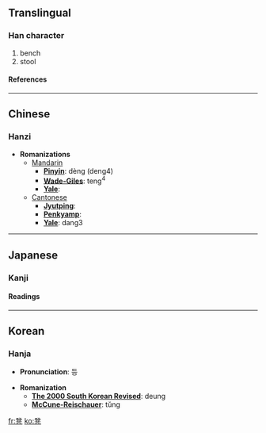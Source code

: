 ==Translingual==
===Han character===
{{Han char|rad=几|as=12|sn=14|four=1221<sub>7</sub>|canj=弓廿竹弓 (NTHN)}}
# bench
# stool
====References====
{{Han ref|kx=0134.360|dkj=01797|dj=0300.210|hdz=10278.200|uh=51F3|ud=20979|bh=B9B9|bd=47545}}
----

==Chinese==
===Hanzi===


* '''Romanizations'''
** [[Mandarin]]
*** '''[[Pinyin]]''': dèng (deng4)
*** '''[[Wade-Giles]]''': teng<sup>4</sup>
*** '''[[Yale]]''': 
**[[Cantonese]]
***'''[[Jyutping]]''':
***'''[[Penkyamp]]''': 
***'''[[Yale]]''': dang3


----
==Japanese==
===Kanji===
{{ja-kanji|grade=|rs=几12}}
====Readings====
{{ja-readings|on=[[とう]] (tō)|kun=[[ひざかけのたぐい]] (hizakakenotagui)}}


----
==Korean==
===Hanja===

* '''Pronunciation''': 등

* '''Romanization'''
** '''[[The 2000 South Korean Revised Romanization|The 2000 South Korean Revised]]''': deung
** '''[[McCune-Reischauer]]''': tŭng


[[fr:凳]]
[[ko:凳]]